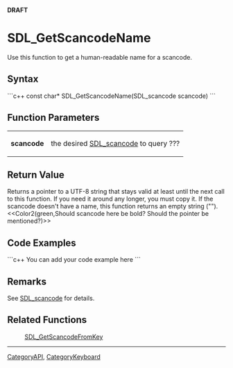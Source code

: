 <!-- pragma section-numbers off -->
<!-- pragma disable-camelcase -->
'''DRAFT'''

= SDL_GetScancodeName =
Use this function to get a human-readable name for a scancode.


== Syntax ==
```c++
const char* SDL_GetScancodeName(SDL_scancode scancode)
```

== Function Parameters ==
{|
|'''scancode'''
|the desired [[SDL_scancode]] to query ???
|}

== Return Value ==
Returns a pointer to a UTF-8 string that stays valid at least until the next call to this function. If you need it around any longer, you must copy it. If the scancode doesn't have a name, this function returns an empty string ("").  <<Color2(green,Should scancode here be bold?  Should the pointer be mentioned?)>>

== Code Examples ==
```c++
You can add your code example here
```

== Remarks ==
See [[SDL_scancode]] for details. 

== Related Functions ==
:[[SDL_GetScancodeFromKey]]

----
[[CategoryAPI]], [[CategoryKeyboard]]
